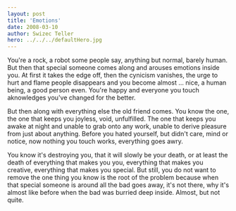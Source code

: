 ```yaml
---
layout: post
title: 'Emotions'
date: 2008-03-10
author: Swizec Teller
hero: ../../../defaultHero.jpg
---
```

You're a rock, a robot some people say, anything but normal, barely human. But then that special someone comes along and arouses emotions inside you. At first it takes the edge off, then the cynicism vanishes, the urge to hurt and flame people disappears and you become almost ... nice, a human being, a good person even. You're happy and everyone you touch aknowledges you've changed for the better.

But then along with everything else the old friend comes. You know the one, the one that keeps you joyless, void, unfulfilled. The one that keeps you awake at night and unable to grab onto any work, unable to derive pleasure from just about anything. Before you hated yourself, but didn't care, mind or notice, now nothing you touch works, everything goes awry.

You know it's destroying you, that it will slowly be your death, or at least the death of everything that makes you you, everything that makes you creative, everything that makes you special. But still, you do not want to remove the one thing you know is the root of the problem because when that special someone is around all the bad goes away, it's not there, why it's almost like before when the bad was burried deep inside. Almost, but not quite.